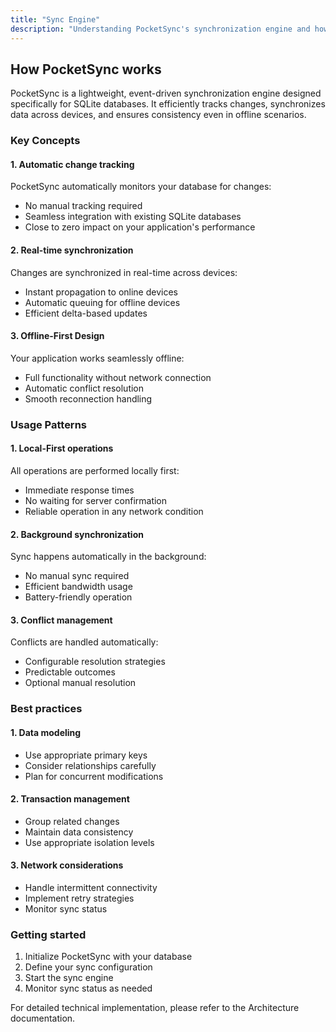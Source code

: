 ```yaml
---
title: "Sync Engine"
description: "Understanding PocketSync's synchronization engine and how it works"
---
```


## How PocketSync works

PocketSync is a lightweight, event-driven synchronization engine designed specifically for SQLite databases. It efficiently tracks changes, synchronizes data across devices, and ensures consistency even in offline scenarios.

### Key Concepts

#### 1. Automatic change tracking

PocketSync automatically monitors your database for changes:
- No manual tracking required
- Seamless integration with existing SQLite databases
- Close to zero impact on your application's performance

#### 2. Real-time synchronization

Changes are synchronized in real-time across devices:
- Instant propagation to online devices
- Automatic queuing for offline devices
- Efficient delta-based updates

#### 3. Offline-First Design

Your application works seamlessly offline:
- Full functionality without network connection
- Automatic conflict resolution
- Smooth reconnection handling

### Usage Patterns

#### 1. Local-First operations

All operations are performed locally first:
- Immediate response times
- No waiting for server confirmation
- Reliable operation in any network condition

#### 2. Background synchronization

Sync happens automatically in the background:
- No manual sync required
- Efficient bandwidth usage
- Battery-friendly operation

#### 3. Conflict management

Conflicts are handled automatically:
- Configurable resolution strategies
- Predictable outcomes
- Optional manual resolution

### Best practices

#### 1. Data modeling

- Use appropriate primary keys
- Consider relationships carefully
- Plan for concurrent modifications

#### 2. Transaction management

- Group related changes
- Maintain data consistency
- Use appropriate isolation levels

#### 3. Network considerations

- Handle intermittent connectivity
- Implement retry strategies
- Monitor sync status

### Getting started

1. Initialize PocketSync with your database
2. Define your sync configuration
3. Start the sync engine
4. Monitor sync status as needed

For detailed technical implementation, please refer to the Architecture documentation.

